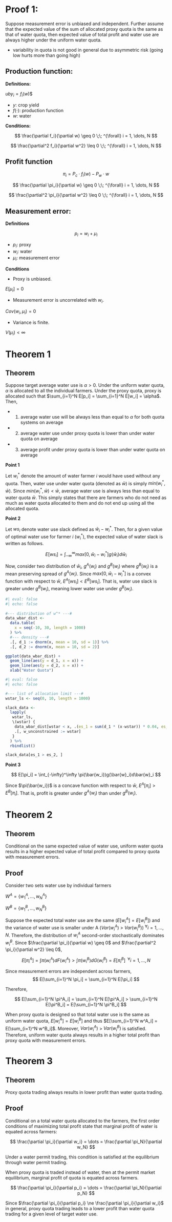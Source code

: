 # Proof 1:

Suppose measurement error is unbiased and independent. Further assume that the expected value of the sum of allocated proxy quota is the same as that of water quota, then expected value of total profit and water use are always higher under the uniform water quota.

+ variability in quota is not good in general due to asymmetric risk (going low hurts more than going high)

## Production function:

**Definitions:**

$ub
y_i = f_i(w)
$$

+ $y$: crop yield
+ $f(\cdot)$: production function
+ $w$: water

**Conditions:**

$$
\frac{\partial f_i}{\partial w} \geq 0 \;\; ^{\forall} i = 1, \dots, N
$$

$$
\frac{\partial^2 f_i}{\partial w^2} \leq 0 \;\; ^{\forall} i = 1, \dots, N
$$

## Profit function

$$
\pi_i = P_c \cdot f_i(w) - P_w \cdot w
$$

$$
\frac{\partial \pi_i}{\partial w} \geq 0 \;\; ^{\forall} i = 1, \dots, N
$$

$$
\frac{\partial^2 \pi_i}{\partial w^2} \leq 0 \;\; ^{\forall} i = 1, \dots, N
$$

## Measurement error:

**Definitions**

$$
p_i = w_i + \mu_i 
$$

+ $p_i$: proxy 
+ $w_i$: water 
+ $\mu_i$: measurement error 

**Conditions**

+ Proxy is unbiased.

$E[\mu_i] = 0$

+ Measurement error is uncorrelated with $w_i$.

$Cov(w_i, \mu_i) = 0$

+ Variance is finite.

$V(\mu_i) < \infty$

# Theorem 1

## Theorem

Suppose target average water use is $\alpha >0$. Under the uniform water quota, $\alpha$ is allocated to all the individual farmers. Under the proxy quota, proxy is allocated such that $\sum_{i=1}^N E[p_i] = \sum_{i=1}^N E[w_i] = \alpha$.  Then, 

+ (1) average water use will be always less than equal to $\alpha$ for both quota systems on average
+ (2) average water use under proxy quota is lower than under water quota on average
+ (3) average profit under proxy quota is lower than under water quota on average 

**Point 1**

Let $w^*_i$ denote the amount of water farmer $i$ would have used without any quota. Then, water use under water quota (denoted as $\bar{w}$) is simply $min(w^*_i, \bar{w})$. Since $min(w^*_i, \bar{w}) < \bar{w}$, average water use is always less than equal to water quota $\bar{w}$. This simply states that there are farmers who do not need as much as water quota allocated to them and do not end up using all the allocated quota.

**Point 2**

Let $ws_i$ denote water use slack defined as $\bar{w}_i - w^*_i$. Then, for a given value of optimal water use for farmer $i$ ($w^*_i$), the expected value of water slack is written as follows.

$$
E[ws_i] = \int_{-\infty}^\infty max[0, \bar{w}_i - w^*_i]g(\bar{w}_i)d\bar{w}_i
$$

Now, consider two distribution of $\bar{w}_i$, $g^A(w_i)$ and $g^B(w_i)$ where $g^B(w_i)$ is a mean preserving spread of $g^A(w_i)$. Since $max[0, \bar{w}_i - w^*_i]$ is a convex function with respect to $\bar{w}$, $E^A[ws_i] < E^B[ws_i]$. That is, water use slack is greater under $g^B(w_i)$, meaning lower water use under $g^B(w_i)$. 

```r
#| eval: false
#| echo: false
 
#--- distribution of w^* ---#
data_wbar_dist <- 
  data.table(
    x = seq(-10, 30, length = 1000)
  ) %>%
  #--- density ---#
  .[, d_1 := dnorm(x, mean = 10, sd = 1)] %>%
  .[, d_2 := dnorm(x, mean = 10, sd = 2)]

ggplot(data_wbar_dist) +
  geom_line(aes(y = d_1, x = x)) +
  geom_line(aes(y = d_2, x = x)) +
  xlab("Water Quota")
```

```r
#| eval: false
#| echo: false

#--- list of allocation limit ---#
wstar_ls <- seq(0, 10, length = 1000)

slack_data <- 
  lapply(
   wstar_ls,
   \(wstar) {
    data_wbar_dist[wstar < x, .(es_1 = sum(d_1 * (x-wstar)) * 0.04, es_2 = sum(d_2 * (x-wstar)) * 0.04)] %>%
    .[, w_unconstrained := wstar]
   } 
  ) %>%
  rbindlist()

slack_data[es_1 > es_2, ]
```

**Point 3**

$$
E[\pi_i] = \int_{-\infty}^\infty \pi(\bar{w_i})g(\bar{w}_i)d\bar{w}_i
$$

Since $\pi(\bar{w_i})$ is a concave function with respect to $\bar{w}$, $E^A[\pi_i] > E^B[\pi_i]$. That is, profit is greater under $g^A(w_i)$ than under $g^B(w_i)$. 

# Theorem 2

## Theorem
Conditional on the same expected value of water use, uniform water quota results in a higher expected value of total profit compared to proxy quota with measurement errors.

## Proof

Consider two sets water use by individual farmers 

$W^A = \{w^A_1, \dots, w^A_N\}$

$W^B = \{w^B_1, \dots, w^B_N\}$

Suppose the expected total water use are the same ($E[w^A_i] = E[w^B_i]$) and the variance of water use is smaller under A ($Var(w^A_i)$ > $Var(w^B_i)$) $^\forall i = 1, \dots, N$. Therefore, the distribution of $w^A_i$ second-order stochastically dominates $w^B_i$. Since $\frac{\partial \pi_i}{\partial w} \geq 0$ and $\frac{\partial^2 \pi_i}{\partial w^2} \leq 0$,

$$
E[\pi^A_i] = \int \pi(w^A_i)dF(w^A_i) > \int \pi(w^B_i)dG(w^B_i) = E[\pi^B_i]\;\; ^{\forall} i = 1, \dots, N
$$

Since measurement errors are independent across farmers,
$$
E[\sum_{i=1}^N \pi_i] = \sum_{i=1}^N E[\pi_i]
$$

Therefore, 

$$
E[\sum_{i=1}^N \pi^A_i] = \sum_{i=1}^N E[\pi^A_i] >  \sum_{i=1}^N E[\pi^B_i] = E[\sum_{i=1}^N \pi^B_i] 
$$

When proxy quota is designed so that total water use is the same as uniform water quota, $E[w^A_i] = E[w^B_i]$ and thus $E[\sum_{i=1}^N w^A_i] = E[\sum_{i=1}^N w^B_i]$. Moreover, $Var(w^A_i)$ > $Var(w^B_i)$ is satisfied. Therefore, uniform water quota always results in a higher total profit than proxy quota with measurement errors.

# Theorem 3

## Theorem

Proxy quota trading always results in lower profit than water quota trading.

## Proof

Conditional on a total water quota allocated to the farmers, the first order conditions of maximizing total profit state that marginal profit of water is equated across farmers:

$$
\frac{\partial \pi_i}{\partial w_i} = \dots = \frac{\partial \pi_N}{\partial w_N}
$$

Under a water permit trading, this condition is satisfied at the equilibrium through water permit trading. 

When proxy quota is traded instead of water, then at the permit market equilibrium, marginal profit of quota is equated across farmers.

$$
\frac{\partial \pi_i}{\partial p_i} = \dots = \frac{\partial \pi_N}{\partial p_N}
$$

Since $\frac{\partial \pi_i}{\partial p_i} \ne \frac{\partial \pi_i}{\partial w_i}$ in general, proxy quota trading leads to a lower profit than water quota trading for a given level of target water use.


